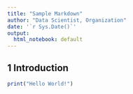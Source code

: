 ```yaml
---
title: "Sample Markdown"
author: "Data Scientist, Organization"
date: '`r Sys.Date()`'
output:
  html_notebook: default
---
```


## 1 Introduction

```r
print("Hello World!")
```
